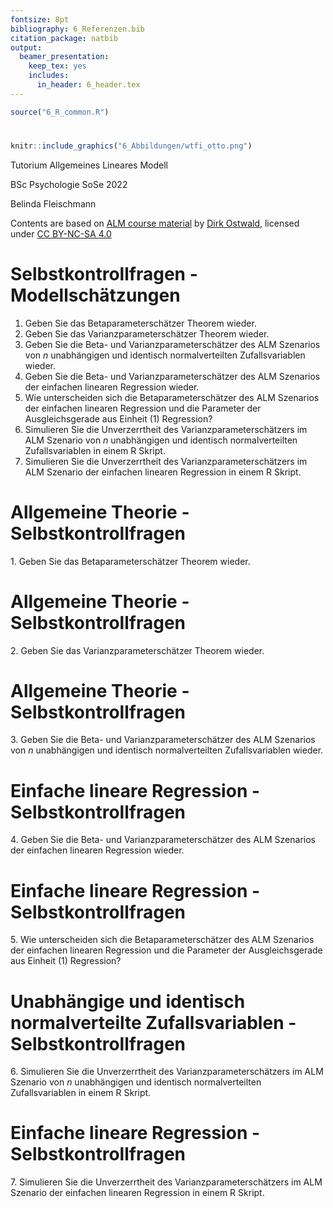 ```yaml
---
fontsize: 8pt
bibliography: 6_Referenzen.bib
citation_package: natbib
output:
  beamer_presentation:
    keep_tex: yes
    includes:
      in_header: 6_header.tex
---
```



```r
source("6_R_common.R")
```

#  {.plain}
\center
```r
knitr::include_graphics("6_Abbildungen/wtfi_otto.png")
```

\vspace{2mm}

\Huge
Tutorium Allgemeines Lineares Modell
\vspace{2mm}


\normalsize
BSc Psychologie SoSe 2022

\vspace{2mm}
\text{6. Termin: Normalverteilungen}

\vspace{18mm}
Belinda Fleischmann

\vspace{3mm}
\scriptsize
Contents are based on [ALM course material](https://www.ipsy.ovgu.de/Institut/Abteilungen+des+Institutes/Methodenlehre+I+_+Experimentelle+und+Neurowissenschaftliche+Psychologie/Lehre/Sommersemester+2022/Allgemeines+Lineares+Modell.html) by [Dirk Ostwald](https://www.ipsy.ovgu.de/Institut/Abteilungen+des+Institutes/Methodenlehre+I+_+Experimentelle+und+Neurowissenschaftliche+Psychologie/Team/Dirk+Ostwald.html), licensed under [CC BY-NC-SA 4.0](https://creativecommons.org/licenses/by-sa/4.0/deed.de)





# Selbstkontrollfragen - Modellschätzungen

```{=tex}
\footnotesize
\setstretch{1.5}
```
1.  Geben Sie das Betaparameterschätzer Theorem wieder.
2.  Geben Sie das Varianzparameterschätzer Theorem wieder.
3.  Geben Sie die Beta- und Varianzparameterschätzer des ALM Szenarios von $n$ unabhängigen und identisch normalverteilten Zufallsvariablen wieder.
4.  Geben Sie die Beta- und Varianzparameterschätzer des ALM Szenarios der einfachen linearen Regression wieder.
5.  Wie unterscheiden sich die Betaparameterschätzer des ALM Szenarios der einfachen linearen Regression und die Parameter der Ausgleichsgerade aus Einheit (1) Regression?
6.  Simulieren Sie die Unverzerrtheit des Varianzparameterschätzers im ALM Szenario von $n$ unabhängigen und identisch normalverteilten Zufallsvariablen in einem R Skript.
7.  Simulieren Sie die Unverzerrtheit des Varianzparameterschätzers im ALM Szenario der einfachen linearen Regression in einem R Skript.


# Allgemeine Theorie - Selbstkontrollfragen
\vspace{3mm}
\setstretch{1}
\large
\color{darkblue} 1.  Geben Sie das Betaparameterschätzer Theorem wieder.
\vspace{3mm}
\color{black}

\footnotesize
\begin{theorem}[Betaparameterschätzer]
\justifying
\normalfont
Es sei
\begin{equation}
y = X\beta + \varepsilon \mbox{ mit } \varepsilon \sim N(0_n,\sigma^2I_n)
\end{equation}
das ALM in generativer Form und es sei
\begin{equation}
\hat{\beta} := (X^TX)^{-1}X^Ty.
\end{equation}
der \textit{Betaparameterschätzer}. Dann gilt für festes $y \in \mathbb{R}^n$, dass
\begin{equation}
\hat{\beta} = \argmin_{\tilde{\beta}} (y - X\tilde{\beta})^T(y - X\tilde{\beta})
\end{equation}
und dass $\hat{\beta}$ ein unverzerrter Maximum Likelihood Schätzer von $\beta \in \mathbb{R}^p$ ist.
\end{theorem}






# Allgemeine Theorie - Selbstkontrollfragen
\vspace{3mm}
\setstretch{1}
\large
\color{darkblue} 2.  Geben Sie das Varianzparameterschätzer Theorem wieder.
\vspace{3mm}
\color{black}

\small
\begin{theorem}[Varianzparameterschätzer]
\justifying
\normalfont
Es sei 
\begin{equation}
y = X\beta + \varepsilon \mbox{ mit } \varepsilon \sim N(0_n,\sigma^2I_n)
\end{equation}
das ALM in generativer Form. Dann ist
\begin{equation}
\hat{\sigma}^2 := \frac{(y - X\hat{\beta})^T(y - X\hat{\beta})}{n - p}
\end{equation}
ein unverzerrter Schätzer von $\sigma^2 > 0$.
\end{theorem}







# Allgemeine Theorie - Selbstkontrollfragen
\vspace{3mm}
\setstretch{1}
\large
\color{darkblue} 3.  Geben Sie die Beta- und Varianzparameterschätzer des ALM Szenarios von $n$ unabhängigen und identisch normalverteilten Zufallsvariablen wieder.

\vspace{3mm}
\color{black}







# Einfache lineare Regression - Selbstkontrollfragen
\vspace{3mm}
\setstretch{1}
\large
\color{darkblue} 4.  Geben Sie die Beta- und Varianzparameterschätzer des ALM Szenarios der einfachen linearen Regression wieder.


\vspace{3mm}
\color{black}








# Einfache lineare Regression - Selbstkontrollfragen
\vspace{3mm}
\setstretch{1}
\large
\color{darkblue} 5.  Wie unterscheiden sich die Betaparameterschätzer des ALM Szenarios der einfachen linearen Regression und die Parameter der Ausgleichsgerade aus Einheit (1) Regression?


\vspace{3mm}
\color{black}






# Unabhängige und identisch normalverteilte Zufallsvariablen - Selbstkontrollfragen
\vspace{3mm}
\setstretch{1}
\large
\color{darkblue} 6.  Simulieren Sie die Unverzerrtheit des Varianzparameterschätzers im ALM Szenario von $n$ unabhängigen und identisch normalverteilten Zufallsvariablen in einem R Skript.


\vspace{3mm}
\color{black}







# Einfache lineare Regression - Selbstkontrollfragen
\vspace{3mm}
\setstretch{1}
\large
\color{darkblue} 7.  Simulieren Sie die Unverzerrtheit des Varianzparameterschätzers im ALM Szenario der einfachen linearen Regression in einem R Skript.


\vspace{3mm}
\color{black}

